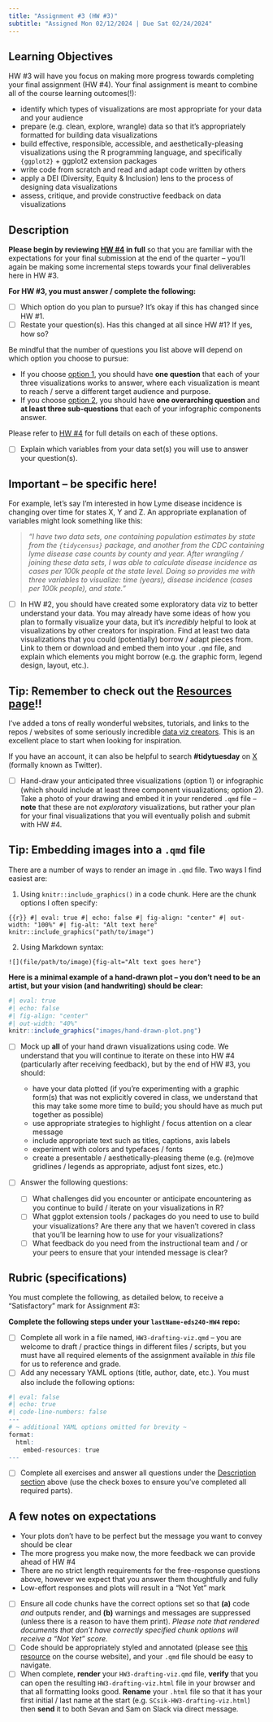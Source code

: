 ```yaml
---
title: "Assignment #3 (HW #3)"
subtitle: "Assigned Mon 02/12/2024 | Due Sat 02/24/2024"
---
```


<!-- ::: {.center-text} -->
<!-- <div class="pink-box"> -->
<!-- ***You must earn a "Satisfactory" mark for  Part I only to earn a "Satisfactory" mark for Assignment #3 -- Part II is optional extra practice (will not be graded) in case you're looking for some additional practice.*** -->

<!-- **NOTE:** Assignments are to be submitted via GitHub Classrooms, unless otherwise noted. Each student receives one "free pass" for not submitting assignments via specified channels, after which you will receive a "Not Yet" mark. -->

<!-- **Read each part of the assignment carefully**, and use the check boxes to ensure you've addressed all elements of the assignment! -->
<!-- </div> -->
<!-- ::: -->

## Learning Objectives

HW #3 will have you focus on making more progress towards completing your final assignment (HW #4). Your final assignment is meant to combine all of the course learning outcomes(!):

- identify which types of visualizations are most appropriate for your data and your audience
- prepare (e.g. clean, explore, wrangle) data so that it’s appropriately formatted for building data visualizations
- build effective, responsible, accessible, and aesthetically-pleasing visualizations using the R programming language, and specifically `{ggplot2}` + ggplot2 extension packages
- write code from scratch and read and adapt code written by others
- apply a DEI (Diversity, Equity & Inclusion) lens to the process of designing data visualizations 
- assess, critique, and provide constructive feedback on data visualizations

## Description 

[**Please begin by reviewing [HW #4](HW4.qmd) in full**]{.teal-text} so that you are familiar with the expectations for your final submission at the end of the quarter -- you'll again be making some incremental steps towards your final deliverables here in HW #3. 

[**For HW #3, you must answer / complete the following:**]{.teal-text}

- [ ] Which option do you plan to pursue? It's okay if this has changed since HW #1.
- [ ] Restate your question(s). Has this changed at all since HW #1? If yes, how so? 

::: {.callout-note}
Be mindful that the number of questions you list above will depend on which option you choose to pursue:

- If you choose [option 1](HW4.qmd#option-1), you should have **one question** that each of your three visualizations works to answer, where each visualization is meant to reach / serve a different target audience and purpose.
- If you choose [option 2](HW4.qmd#option-2), you should have **one overarching question** and **at least three sub-questions** that each of your infographic components answer.

Please refer to [HW #4](HW4.qmd) for full details on each of these options.
:::

- [ ] Explain which variables from your data set(s) you will use to answer your question(s).

::: {.callout-important}
## Important -- be specific here!
For example, let's say I'm interested in how Lyme disease incidence is changing over time for states X, Y and Z. An appropriate explanation of variables might look something like this: 

>*"I have two data sets, one containing population estimates by state from the `{tidycensus}` package, and another from the CDC containing lyme disease case counts by county and year. After wrangling / joining these data sets, I was able to calculate disease incidence as cases per 100k people at the state level. Doing so provides me with three variables to visualize: time (years), disease incidence (cases per 100k people), and state."*

 <!-- I will create a line chart with time (year) on the x-axis and disease incidence (cases per 100k) on the y-axis. Each line will represent a different state. -->
:::

- [ ] In HW #2, you should have created some exploratory data viz to better understand your data. You may already have some ideas of how you plan to formally visualize your data, but it's *incredibly* helpful to look at visualizations by other creators for inspiration. Find at least two data visualizations that you could (potentially) borrow / adapt pieces from. Link to them or download and embed them into your `.qmd` file, and explain which elements you might borrow (e.g. the graphic form, legend design, layout, etc.). 

::: {.callout-tip}
## Tip: Remember to check out the [Resources page](../resources.qmd)!!
I've added a tons of really wonderful websites, tutorials, and links to the repos / websites of some seriously incredible [data viz creators](../resources.qmd#inspirational-data-visualization-creators). This is an excellent place to start when looking for inspiration.

If you have an account, it can also be helpful to search **#tidytuesday** on [X](https://twitter.com/) (formally known as Twitter).
:::

- [ ] Hand-draw your anticipated three visualizations (option 1) or infographic (which should include at least three component visualizations; option 2). Take a photo of your drawing and embed it in your rendered `.qmd` file -- **note** that these are not *exploratory* visualizations, but rather your plan for your final visualizations that you will eventually polish and submit with HW #4.

::: {.callout-tip}
## Tip: Embedding images into a `.qmd` file

There are a number of ways to render an image in `.qmd` file. Two ways I find easiest are:

1. Using `knitr::include_graphics()` in a code chunk. Here are the chunk options I often specify:

```{{r}}
#| eval: true
#| echo: false
#| fig-align: "center"
#| out-width: "100%"
#| fig-alt: "Alt text here"
knitr::include_graphics("path/to/image")
```

2. Using Markdown syntax:

`![](file/path/to/image){fig-alt="Alt text goes here"}`

**Here is a minimal example of a hand-drawn plot -- you don't need to be an artist, but your vision (and handwriting) should be clear:**
```r
#| eval: true
#| echo: false
#| fig-align: "center"
#| out-width: "40%"
knitr::include_graphics("images/hand-drawn-plot.png")
```

:::

- [ ] Mock up **all** of your hand drawn visualizations using code. We understand that you will continue to iterate on these into HW #4 (particularly after receiving feedback), but by the end of HW #3, you should:

  - have your data plotted (if you're experimenting with a graphic form(s) that was not explicitly covered in class, we understand that this may take some more time to build; you should have as much put together as possible)
  - use appropriate strategies to highlight / focus attention on a clear message
  - include appropriate text such as titles, captions, axis labels 
  - experiment with colors and typefaces / fonts
  - create a presentable / aesthetically-pleasing theme (e.g. (re)move gridlines / legends as appropriate, adjust font sizes, etc.)

- [ ] Answer the following questions:
    - [ ] What challenges did you encounter or anticipate encountering as you continue to build / iterate on your visualizations in R?
    - [ ] What ggplot extension tools / packages do you need to use to build your visualizations? Are there any that we haven't covered in class that you'll be learning how to use for your visualizations?
    - [ ] What feedback do you need from the instructional team and / or your peers to ensure that your intended message is clear?

## Rubric (specifications)

You must complete the following, as detailed below, to receive a "Satisfactory" mark for Assignment #3:

**Complete the following steps under your `lastName-eds240-HW4` repo:**

- [ ] Complete all work in a file named, `HW3-drafting-viz.qmd` -- you are welcome to draft / practice things in different files / scripts, but you must have all required elements of the assignment available in *this* file for us to reference and grade.
- [ ] Add any necessary YAML options (title, author, date, etc.). You must also include the following options:

```r
#| eval: false
#| echo: true
#| code-line-numbers: false
---
# ~ additional YAML options omitted for brevity ~
format:
  html:
    embed-resources: true
---
```

- [ ] Complete all exercises and answer all questions under the [Description section](HW3.qmd#description) above (use the check boxes to ensure you've completed all required parts).

::: {.callout-note}
## A few notes on expectations

- Your plots don't have to be perfect but the message you want to convey should be clear
- The more progress you make now, the more feedback we can provide ahead of HW #4
- There are no strict length requirements for the free-response questions above, however we expect that you answer them thoughtfully and fully 
- Low-effort responses and plots will result in a "Not Yet" mark
:::

- [ ] Ensure all code chunks have the correct options set so that **(a)** code *and* outputs render, and **(b)** warnings and messages are suppressed (unless there is a reason to have them print). *Please note that rendered documents that don't have correctly specified chunk options will receive a "Not Yet" score.*
- [ ] Code should be appropriately styled and annotated (please see [this resource](../clean-code-guide.qmd) on the course website), and your `.qmd` file should be easy to navigate.
- [ ] When complete, **render** your `HW3-drafting-viz.qmd` file, **verify** that you can open the resulting `HW3-drafting-viz.html` file in your browser and that all formatting looks good. **Rename** your `.html` file so that it has your first initial / last name at the start (e.g. `SCsik-HW3-drafting-viz.html`) then **send** it to both Sevan and Sam on Slack via direct message.


